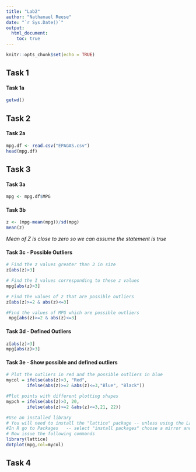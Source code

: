```yaml
---
title: "Lab2"
author: "Nathanael Reese"
date: "`r Sys.Date()`"
output: 
  html_document:
    toc: true
---
```

```r
knitr::opts_chunk$set(echo = TRUE)
```
## Task 1
#### Task 1a
```r
getwd()
```
## Task 2
#### Task 2a
```r
mpg.df <- read.csv("EPAGAS.csv")
head(mpg.df)
```
## Task 3
#### Task 3a
```r
mpg <- mpg.df$MPG
```

#### Task 3b
```r
z <- (mpg-mean(mpg))/sd(mpg)
mean(z)
```
*Mean of Z is close to zero so we can assume the statement is true*

#### Task 3c - Possible Outliers

```r
# Find the z values greater than 3 in size
z[abs(z)>3]

# Find the I values corresponding to these z values
mpg[abs(z)>3]

# Find the values of z that are possible outliers
z[abs(z)>=2 & abs(z)<=3]

#Find the values of MPG which are possible outliers
 mpg[abs(z)>=2 & abs(z)<=3]

```

#### Task 3d - Defined Outliers

```r
z[abs(z)>3]
mpg[abs(z)>3]
```

#### Task 3e - Show possible and defined outliers

```r
# Plot the outliers in red and the possible outliers in blue
mycol = ifelse(abs(z)>3, "Red",
        ifelse(abs(z)>=2 &abs(z)<=3,"Blue", "Black"))  

#Plot points with different plotting shapes        
mypch = ifelse(abs(z)>3, 20,
        ifelse(abs(z)>=2 &abs(z)<=3,21, 22))

#Use an installed library 
# You will need to install the "lattice" package -- unless using the Lab computers
#In R go to Packages   -- select "install packages" choose a mirror and then the "lattice" package
# Now issue the following commands
library(lattice)
dotplot(mpg,col=mycol)
```


## Task 4
